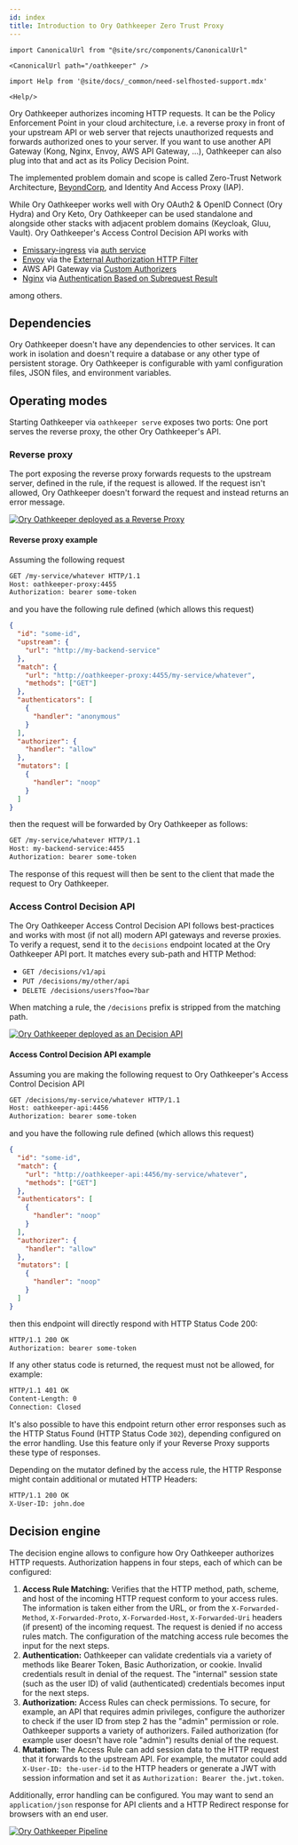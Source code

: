 ```yaml
---
id: index
title: Introduction to Ory Oathkeeper Zero Trust Proxy
---
```


```mdx-code-block
import CanonicalUrl from "@site/src/components/CanonicalUrl"

<CanonicalUrl path="/oathkeeper" />
```

```mdx-code-block
import Help from '@site/docs/_common/need-selfhosted-support.mdx'

<Help/>
```

Ory Oathkeeper authorizes incoming HTTP requests. It can be the Policy Enforcement Point in your cloud architecture, i.e. a
reverse proxy in front of your upstream API or web server that rejects unauthorized requests and forwards authorized ones to your
server. If you want to use another API Gateway (Kong, Nginx, Envoy, AWS API Gateway, ...), Oathkeeper can also plug into that and
act as its Policy Decision Point.

The implemented problem domain and scope is called Zero-Trust Network Architecture, [BeyondCorp](https://www.beyondcorp.com), and
Identity And Access Proxy (IAP).

While Ory Oathkeeper works well with Ory OAuth2 & OpenID Connect (Ory Hydra) and Ory Keto, Ory Oathkeeper can be used standalone
and alongside other stacks with adjacent problem domains (Keycloak, Gluu, Vault). Ory Oathkeeper's Access Control Decision API
works with

- [Emissary-ingress](https://github.com/emissary-ingress/emissary) via
  [auth service](https://www.getambassador.io/docs/edge-stack/latest/topics/running/services/auth-service)
- [Envoy](https://www.envoyproxy.io) via the
  [External Authorization HTTP Filter](https://www.envoyproxy.io/docs/envoy/latest/intro/arch_overview/security/ext_authz_filter.html)
- AWS API Gateway via
  [Custom Authorizers](https://aws.amazon.com/de/blogs/compute/introducing-custom-authorizers-in-amazon-api-gateway/)
- [Nginx](https://www.nginx.com) via
  [Authentication Based on Subrequest Result](https://docs.nginx.com/nginx/admin-guide/security-controls/configuring-subrequest-authentication/)

among others.

## Dependencies

Ory Oathkeeper doesn't have any dependencies to other services. It can work in isolation and doesn't require a database or any
other type of persistent storage. Ory Oathkeeper is configurable with yaml configuration files, JSON files, and environment
variables.

## Operating modes

Starting Oathkeeper via `oathkeeper serve` exposes two ports: One port serves the reverse proxy, the other Ory Oathkeeper's API.

### Reverse proxy

The port exposing the reverse proxy forwards requests to the upstream server, defined in the rule, if the request is allowed. If
the request isn't allowed, Ory Oathkeeper doesn't forward the request and instead returns an error message.

[![Ory Oathkeeper deployed as a Reverse Proxy](https://mermaid.ink/img/eyJjb2RlIjoic2VxdWVuY2VEaWFncmFtXG4gICAgcGFydGljaXBhbnQgQyBhcyBDbGllbnRcbiAgICBwYXJ0aWNpcGFudCBPIGFzIE9hdGhrZWVwZXIgUHJveHlcbiAgICBwYXJ0aWNpcGFudCBBIGFzIFByb3RlY3RlZCBTZXJ2ZXIvQVBJXG4gICAgQy0-Pk86IEhUVFAgUmVxdWVzdFxuICAgIE8tLT4-TzogQ2hlY2sgaWYgcmVxdWVzdCBpcyBhbGxvd2VkXG4gICAgYWx0IGlzIG5vdCBhbGxvd2VkXG4gICAgTy0-PkM6IFJldHVybiBIVFRQIEVycm9yIFxuICAgIGVsc2UgaXMgYWxsb3dlZFxuICAgIE8tPj5BOiBGb3J3YXJkIEhUVFAgUmVxdWVzdCBcbiAgICBBLT4-TzogUmV0dXJuIEhUVFAgUmVzcG9uc2VcbiAgICBPLT4-QzogUmV0dXJuIEhUVFAgUmVzcG9uc2VcbiAgICBlbmQiLCJtZXJtYWlkIjp7InRoZW1lIjoiZGVmYXVsdCJ9fQ)](https://mermaid-js.github.io/mermaid-live-editor/#/edit/eyJjb2RlIjoic2VxdWVuY2VEaWFncmFtXG4gICAgcGFydGljaXBhbnQgQyBhcyBDbGllbnRcbiAgICBwYXJ0aWNpcGFudCBPIGFzIE9hdGhrZWVwZXIgUHJveHlcbiAgICBwYXJ0aWNpcGFudCBBIGFzIFByb3RlY3RlZCBTZXJ2ZXIvQVBJXG4gICAgQy0-Pk86IEhUVFAgUmVxdWVzdFxuICAgIE8tLT4-TzogQ2hlY2sgaWYgcmVxdWVzdCBpcyBhbGxvd2VkXG4gICAgYWx0IGlzIG5vdCBhbGxvd2VkXG4gICAgTy0-PkM6IFJldHVybiBIVFRQIEVycm9yIFxuICAgIGVsc2UgaXMgYWxsb3dlZFxuICAgIE8tPj5BOiBGb3J3YXJkIEhUVFAgUmVxdWVzdCBcbiAgICBBLT4-TzogUmV0dXJuIEhUVFAgUmVzcG9uc2VcbiAgICBPLT4-QzogUmV0dXJuIEhUVFAgUmVzcG9uc2VcbiAgICBlbmQiLCJtZXJtYWlkIjp7InRoZW1lIjoiZGVmYXVsdCJ9fQ)

#### Reverse proxy example

Assuming the following request

```bash
GET /my-service/whatever HTTP/1.1
Host: oathkeeper-proxy:4455
Authorization: bearer some-token
```

and you have the following rule defined (which allows this request)

```json
{
  "id": "some-id",
  "upstream": {
    "url": "http://my-backend-service"
  },
  "match": {
    "url": "http://oathkeeper-proxy:4455/my-service/whatever",
    "methods": ["GET"]
  },
  "authenticators": [
    {
      "handler": "anonymous"
    }
  ],
  "authorizer": {
    "handler": "allow"
  },
  "mutators": [
    {
      "handler": "noop"
    }
  ]
}
```

then the request will be forwarded by Ory Oathkeeper as follows:

```bash
GET /my-service/whatever HTTP/1.1
Host: my-backend-service:4455
Authorization: bearer some-token
```

The response of this request will then be sent to the client that made the request to Ory Oathkeeper.

### Access Control Decision API

The Ory Oathkeeper Access Control Decision API follows best-practices and works with most (if not all) modern API gateways and
reverse proxies. To verify a request, send it to the `decisions` endpoint located at the Ory Oathkeeper API port. It matches every
sub-path and HTTP Method:

- `GET /decisions/v1/api`
- `PUT /decisions/my/other/api`
- `DELETE /decisions/users?foo=?bar`

When matching a rule, the `/decisions` prefix is stripped from the matching path.

[![Ory Oathkeeper deployed as an Decision API](https://mermaid.ink/img/eyJjb2RlIjoic2VxdWVuY2VEaWFncmFtXG4gICAgcGFydGljaXBhbnQgQyBhcyBDbGllbnRcbiAgICBwYXJ0aWNpcGFudCBBRyBhcyBBUEkgR2F0ZXdheVxuICAgIHBhcnRpY2lwYW50IE8gYXMgT2F0aGtlZXBlciBBUElcbiAgICBwYXJ0aWNpcGFudCBBIGFzIFByb3RlY3RlZCBTZXJ2ZXIvQVBJXG4gICAgQy0-PkFHOiBIVFRQIFJlcXVlc3RcbiAgICBBRy0-Pk86IEFzayBqdWRnZSBBUEkgZm9yIGF1dGhvcml6YXRpb25cblxuICAgIGFsdCBpcyBhbGxvd2VkXG4gICAgTy0-PkFHOiBSZXR1cm4gYXV0aCBpbmZvXG4gICAgQUctPj5BOiBGb3J3YXJkIEhUVFAgUmVxdWVzdFxuICAgIEEtPj5BRzogUmV0dXJuIEhUVFAgUmVzcG9uc2VcbiAgICBBRy0-PkM6IFJldHVybiBIVFRQIFJlc3BvbnNlXG4gICAgZWxzZSBpcyBub3QgYWxsb3dlZFxuICAgIE8tPj5BRzogRGVueSByZXF1ZXN0XG4gICAgQUctPj5DOiBSZXR1cm4gSFRUUCBFcnJvclxuICAgIGVuZCIsIm1lcm1haWQiOnsidGhlbWUiOiJkZWZhdWx0In19)](https://mermaid-js.github.io/mermaid-live-editor/#/edit/eyJjb2RlIjoic2VxdWVuY2VEaWFncmFtXG4gICAgcGFydGljaXBhbnQgQyBhcyBDbGllbnRcbiAgICBwYXJ0aWNpcGFudCBBRyBhcyBBUEkgR2F0ZXdheVxuICAgIHBhcnRpY2lwYW50IE8gYXMgT2F0aGtlZXBlciBBUElcbiAgICBwYXJ0aWNpcGFudCBBIGFzIFByb3RlY3RlZCBTZXJ2ZXIvQVBJXG4gICAgQy0-PkFHOiBIVFRQIFJlcXVlc3RcbiAgICBBRy0-Pk86IEFzayBqdWRnZSBBUEkgZm9yIGF1dGhvcml6YXRpb25cblxuICAgIGFsdCBpcyBhbGxvd2VkXG4gICAgTy0-PkFHOiBSZXR1cm4gYXV0aCBpbmZvXG4gICAgQUctPj5BOiBGb3J3YXJkIEhUVFAgUmVxdWVzdFxuICAgIEEtPj5BRzogUmV0dXJuIEhUVFAgUmVzcG9uc2VcbiAgICBBRy0-PkM6IFJldHVybiBIVFRQIFJlc3BvbnNlXG4gICAgZWxzZSBpcyBub3QgYWxsb3dlZFxuICAgIE8tPj5BRzogRGVueSByZXF1ZXN0XG4gICAgQUctPj5DOiBSZXR1cm4gSFRUUCBFcnJvclxuICAgIGVuZCIsIm1lcm1haWQiOnsidGhlbWUiOiJkZWZhdWx0In19)

#### Access Control Decision API example

Assuming you are making the following request to Ory Oathkeeper's Access Control Decision API

```bash
GET /decisions/my-service/whatever HTTP/1.1
Host: oathkeeper-api:4456
Authorization: bearer some-token
```

and you have the following rule defined (which allows this request)

```json
{
  "id": "some-id",
  "match": {
    "url": "http://oathkeeper-api:4456/my-service/whatever",
    "methods": ["GET"]
  },
  "authenticators": [
    {
      "handler": "noop"
    }
  ],
  "authorizer": {
    "handler": "allow"
  },
  "mutators": [
    {
      "handler": "noop"
    }
  ]
}
```

then this endpoint will directly respond with HTTP Status Code 200:

```bash
HTTP/1.1 200 OK
Authorization: bearer some-token
```

If any other status code is returned, the request must not be allowed, for example:

```bash
HTTP/1.1 401 OK
Content-Length: 0
Connection: Closed
```

It's also possible to have this endpoint return other error responses such as the HTTP Status Found (HTTP Status Code `302`),
depending configured on the error handling. Use this feature only if your Reverse Proxy supports these type of responses.

Depending on the mutator defined by the access rule, the HTTP Response might contain additional or mutated HTTP Headers:

```bash
HTTP/1.1 200 OK
X-User-ID: john.doe
```

## Decision engine

The decision engine allows to configure how Ory Oathkeeper authorizes HTTP requests. Authorization happens in four steps, each of
which can be configured:

1. **Access Rule Matching:** Verifies that the HTTP method, path, scheme, and host of the incoming HTTP request conform to your
   access rules. The information is taken either from the URL, or from the `X-Forwarded-Method`, `X-Forwarded-Proto`,
   `X-Forwarded-Host`, `X-Forwarded-Uri` headers (if present) of the incoming request. The request is denied if no access rules
   match. The configuration of the matching access rule becomes the input for the next steps.
2. **Authentication:** Oathkeeper can validate credentials via a variety of methods like Bearer Token, Basic Authorization, or
   cookie. Invalid credentials result in denial of the request. The "internal" session state (such as the user ID) of valid
   (authenticated) credentials becomes input for the next steps.
3. **Authorization:** Access Rules can check permissions. To secure, for example, an API that requires admin privileges, configure
   the authorizer to check if the user ID from step 2 has the "admin" permission or role. Oathkeeper supports a variety of
   authorizers. Failed authorization (for example user doesn't have role "admin") results denial of the request.
4. **Mutation:** The Access Rule can add session data to the HTTP request that it forwards to the upstream API. For example, the
   mutator could add `X-User-ID: the-user-id` to the HTTP headers or generate a JWT with session information and set it as
   `Authorization: Bearer the.jwt.token`.

Additionally, error handling can be configured. You may want to send an `application/json` response for API clients and a HTTP
Redirect response for browsers with an end user.

[![Ory Oathkeeper Pipeline](https://mermaid.ink/img/eyJjb2RlIjoiZ3JhcGggVERcblxucihIVFRQIFJlcXVlc3QpIC0tPiBhcm0oQWNjZXNzIFJ1bGUgTWF0Y2hlcilcbmFybSAtLWZvdW5kIG1hdGNoaW5nIGFjY2VzcyBydWxlLS0-IGFuKEF1dGhlbnRpY2F0b3IpXG5hcm0gLS1kaWQgbm90IGZpbmQgYWNjZXNzIHJ1bGUtLT4gZWhcbmFuIC0tY3JlZGVudGlhbHMgaW4gcmVxdWVzdCBhcmUgdmFsaWQtLT5heihBdXRob3JpemVyKVxuYW4gLS1jcmVkZW50aWFscyBpbiByZXF1ZXN0IGFyZSBpbnZhbGlkLS0-IGVoXG5heiAtLXJlcXVlc3QgZG9lcyBub3QgaGF2ZSBwZXJtaXNzaW9uLS0-IGVoXG5heiAtLXJlcXVlc3QgaGFzIHBlcm1pc3Npb24tLT5tdChNdXRhdG9yKVxubXQtLXRyYW5zZm9ybSBodHRwIHJlcXVlc3QtLT5yZXMoRm9yd2FyZCBIVFRQIFJlcXVlc3QpXG5cbmVoKEVycm9yIEhhbmRsZXIpIC0tIGlmIGVycm9yIGhhbmRsZWQgYXMganNvbiAtLT4gZWhqc29uKEhUVFAgSlNPTiBFcnJvciByZXNwb25zZSlcbmVoKEVycm9yIEhhbmRsZXIpIC0tIGlmIGVycm9yIGhhbmRsZWQgYXMgcmVkaXJlY3QgLS0-IGVocmVkaXJlY3QoSFRUUCBSZWRpcmVjdCByZXNwb25zZSlcbmVoKEVycm9yIEhhbmRsZXIpIC0tIG90aGVycyAtLT4gZWhvdGhlcihFeGVjdXRlIGFueSBvdGhlciBlcnJvciBoYW5kbGluZyBsb2dpYy4uLikiLCJtZXJtYWlkIjp7InRoZW1lIjoiZGVmYXVsdCIsInRoZW1lQ1NTIjoiLmxhYmVsIGZvcmVpZ25PYmplY3QgeyBvdmVyZmxvdzogdmlzaWJsZTsgZm9udC1zaXplOiAxM3B4IH0ifX0)](https://mermaid-js.github.io/mermaid-live-editor/#/edit/eyJjb2RlIjoiZ3JhcGggVERcblxucihIVFRQIFJlcXVlc3QpIC0tPiBhcm0oQWNjZXNzIFJ1bGUgTWF0Y2hlcilcbmFybSAtLWZvdW5kIG1hdGNoaW5nIGFjY2VzcyBydWxlLS0-IGFuKEF1dGhlbnRpY2F0b3IpXG5hcm0gLS1kaWQgbm90IGZpbmQgYWNjZXNzIHJ1bGUtLT4gZWhcbmFuIC0tY3JlZGVudGlhbHMgaW4gcmVxdWVzdCBhcmUgdmFsaWQtLT5heihBdXRob3JpemVyKVxuYW4gLS1jcmVkZW50aWFscyBpbiByZXF1ZXN0IGFyZSBpbnZhbGlkLS0-IGVoXG5heiAtLXJlcXVlc3QgZG9lcyBub3QgaGF2ZSBwZXJtaXNzaW9uLS0-IGVoXG5heiAtLXJlcXVlc3QgaGFzIHBlcm1pc3Npb24tLT5tdChNdXRhdG9yKVxubXQtLXRyYW5zZm9ybSBodHRwIHJlcXVlc3QtLT5yZXMoRm9yd2FyZCBIVFRQIFJlcXVlc3QpXG5cbmVoKEVycm9yIEhhbmRsZXIpIC0tIGlmIGVycm9yIGhhbmRsZWQgYXMganNvbiAtLT4gZWhqc29uKEhUVFAgSlNPTiBFcnJvciByZXNwb25zZSlcbmVoKEVycm9yIEhhbmRsZXIpIC0tIGlmIGVycm9yIGhhbmRsZWQgYXMgcmVkaXJlY3QgLS0-IGVocmVkaXJlY3QoSFRUUCBSZWRpcmVjdCByZXNwb25zZSlcbmVoKEVycm9yIEhhbmRsZXIpIC0tIG90aGVycyAtLT4gZWhvdGhlcihFeGVjdXRlIGFueSBvdGhlciBlcnJvciBoYW5kbGluZyBsb2dpYy4uLikiLCJtZXJtYWlkIjp7InRoZW1lIjoiZGVmYXVsdCIsInRoZW1lQ1NTIjoiLmxhYmVsIGZvcmVpZ25PYmplY3QgeyBvdmVyZmxvdzogdmlzaWJsZTsgZm9udC1zaXplOiAxM3B4IH0ifX0)

